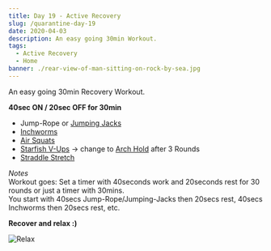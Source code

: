 ```yaml
---
title: Day 19 - Active Recovery
slug: /quarantine-day-19
date: 2020-04-03
description: An easy going 30min Workout.
tags:
  - Active Recovery
  - Home
banner: ./rear-view-of-man-sitting-on-rock-by-sea.jpg
---
```


An easy going 30min Recovery Workout.

**40sec ON / 20sec OFF for 30min**<br/>
* Jump-Rope or [Jumping Jacks](https://www.youtube.com/watch?v=SfaNwjsK0Lo)
* [Inchworms](https://youtu.be/VSp0z7Mp5IU?t=20)
* [Air Squats](https://www.youtube.com/watch?v=C_VtOYc6j5c)
* [Starfish V-Ups](https://www.youtube.com/watch?v=ZDxqMzMLkRc) -> change to [Arch Hold](https://www.youtube.com/watch?v=prz7jmsyOaQ) after 3 Rounds
* [Straddle Stretch](https://www.youtube.com/watch?v=r15VoakKG-E)

*Notes*<br/>
Workout goes: Set a timer with 40seconds work and 20seconds rest for 30 rounds or just a timer with 30mins.<br/>
You start with 40secs Jump-Rope/Jumping-Jacks then 20secs rest, 40secs Inchworms then 20secs rest, etc.

**Recover and relax :)**

![Relax](./rear-view-of-man-sitting-on-rock-by-sea.jpg)
